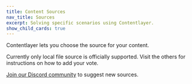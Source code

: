 ```yaml
---
title: Content Sources
nav_title: Sources
excerpt: Solving specific scenarios using Contentlayer.
show_child_cards: true
---
```


Contentlayer lets you choose the source for your content.

Currently only local file source is officially supported. Visit the others for instructions on how to add your vote.

[Join our Discord community](https://discord.gg/rytFErsARm) to suggest new sources.
